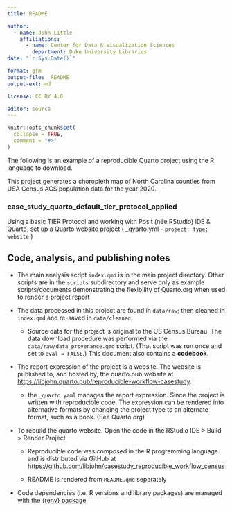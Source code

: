 ```yaml
---
title: README

author: 
  - name: John Little
    affiliations:
      - name: Center for Data & Visualization Sciences
        department: Duke University Libraries    
date: "`r Sys.Date()`"

format: gfm
output-file:  README
output-ext: md

license: CC BY 4.0

editor: source
---
```


<!-- README.md is generated from README.Rmd. Please edit that file -->

```r
knitr::opts_chunk$set(
  collapse = TRUE,
  comment = "#>"
)
```

The following is an example of a reproducible Quarto project using the R language to download.  

This project generates a choropleth map of North Carolina counties from USA Census ACS population data for the year 2020.

### case_study_quarto_default_tier_protocol_applied

<!-- badges: start -->

<!-- badges: end -->

Using a basic TIER Protocol and working with Posit (née RStudio) IDE & Quarto, set up a Quarto website project ( \_qyarto.yml - `project: type: website` )

## Code, analysis, and publishing notes

-   The main analysis script `index.qmd` is in the main project directory.  Other scripts are in the `scripts` subdirectory and serve only as example scripts/documents demonstrating the flexibility of Quarto.org when used to render a project report

-   The data processed in this project are found in `data/raw`; then cleaned in `index.qmd` and re-saved in `data/cleaned`

    -   Source data for the project is original to the US Census Bureau.  The data download procedure was performed via the `data/raw/data_provenance.qmd` script.  (That script was run once and set to `eval = FALSE`.)  This document also contains a **codebook**.  

-   The report expression of the project is a website.  The website is published to, and hosted by, the quarto.pub website at [https://libjohn.quarto.pub/reproducible-workflow-casestudy](https://libjohn.quarto.pub/reproducible-workflow-casestudy).

    - the `_quarto.yaml` manages the report expression.  Since the project is written with reproducible code.  The expression can be rendered into alternative formats by changing the project type to an alternate format, such as a book. (See Quarto.org)

-   To rebuild the quarto website.  Open the code in the RStudio IDE \> Build \> Render Project

    - Reproducible code was composed in the R programming language and is  distributed via GitHub at [https://github.com/libjohn/casestudy_reproducible_workflow_census](https://github.com/libjohn/casestudy_reproducible_workflow_census)

    -   README is rendered from `README.qmd` separately
    
-   Code dependencies (i.e. R versions and library packages) are managed with the [{renv} package](https://rstudio.github.io/renv)

